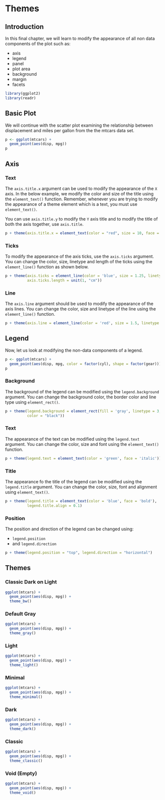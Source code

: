 # Themes {#themes}

## Introduction

In this final chapter, we will learn to modify the appearance of all non data 
components of the plot such as:

- axis
- legend
- panel
- plot area
- background
- margin
- facets

```r
library(ggplot2)
library(readr)
```

## Basic Plot

We will continue with the scatter plot examining the relationship between 
displacement and miles per gallon from the the mtcars data set.

```r
p <- ggplot(mtcars) +
  geom_point(aes(disp, mpg))
p
```

## Axis 

### Text

The `axis.title.x` argument can be used to modify the appearance of the `X` 
axis. In the below example, we modify the color and size of the title using
the `element_text()` function. Remember, whenever you are trying to modify the
appearance of a theme element which is a text, you must use `element_text()`.

You can use `axis.title.y` to modify the `Y` axis title and to modify the 
title of both the axis together, use `axis.title`.

```r
p + theme(axis.title.x = element_text(color = "red", size = 10, face = "italic"))
```

### Ticks

To modify the appearance of the axis ticks, use the `axis.ticks` argument. You can
change the color, size, linetype and length of the ticks using the `element_line()`
function as shown below. 

```r
p + theme(axis.ticks = element_line(color = 'blue', size = 1.25, linetype = 2), 
          axis.ticks.length = unit(1, "cm"))
```

### Line

The `axis.line` argument should be used to modify the appearance of the 
axis lines. You can change the color, size and linetype of the line using
the `element_line()` function.

```r
p + theme(axis.line = element_line(color = 'red', size = 1.5, linetype = 3))
```

## Legend

Now, let us look at modifying the non-data components of a legend.

```r
p <- ggplot(mtcars) +
  geom_point(aes(disp, mpg, color = factor(cyl), shape = factor(gear)))
p
```

### Background 

The background of the legend can be modified using the `legend.background`
argument. You can change the background color, the border color and line type
using `element_rect()`.

```r
p + theme(legend.background = element_rect(fill = 'gray', linetype = 3,  
          color = "black"))
```

### Text 

The appearance of the text can be modified using the `legend.text` argument.
You can change the color, size and font using the `element_text()` function.

```r
p + theme(legend.text = element_text(color = 'green', face = 'italic'))
```

### Title 

The appearance fo the title of the legend can be modified using the 
`legend.title` argument. You can change the color, size, font and alignment
using `element_text()`.

```r
p + theme(legend.title = element_text(color = 'blue', face = 'bold'),
          legend.title.align = 0.1)
```

### Position 

The position and direction of the legend can be changed using:

- `legend.position`
- and `legend.direction`

```r
p + theme(legend.position = "top", legend.direction = "horizontal")
```

## Themes

### Classic Dark on Light

```r
ggplot(mtcars) +
  geom_point(aes(disp, mpg)) +
  theme_bw()
```

### Default Gray

```r
ggplot(mtcars) +
  geom_point(aes(disp, mpg)) +
  theme_gray()
```

### Light

```r
ggplot(mtcars) +
  geom_point(aes(disp, mpg)) +
  theme_light()
```

### Minimal

```r
ggplot(mtcars) +
  geom_point(aes(disp, mpg)) +
  theme_minimal()
```

### Dark

```r
ggplot(mtcars) +
  geom_point(aes(disp, mpg)) +
  theme_dark()
```

### Classic

```r
ggplot(mtcars) +
  geom_point(aes(disp, mpg)) +
  theme_classic()
```

### Void (Empty)

```r
ggplot(mtcars) +
  geom_point(aes(disp, mpg)) +
  theme_void()
```
